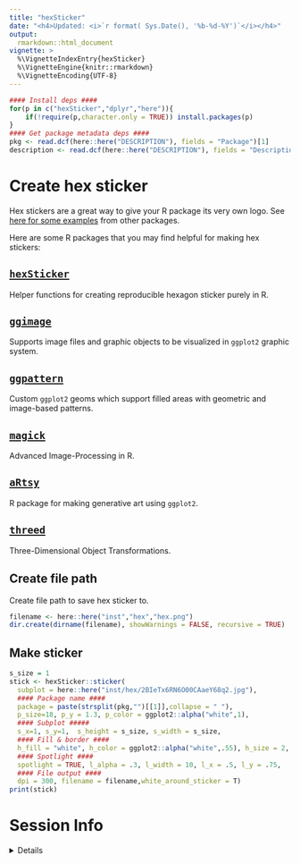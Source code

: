```yaml
---
title: "hexSticker"
date: "<h4>Updated: <i>`r format( Sys.Date(), '%b-%d-%Y')`</i></h4>"
output:
  rmarkdown::html_document
vignette: >
  %\VignetteIndexEntry{hexSticker}
  %\VignetteEngine{knitr::rmarkdown}
  %\VignetteEncoding{UTF-8}
---
```


```r
#### Install deps ####
for(p in c("hexSticker","dplyr","here")){
    if(!require(p,character.only = TRUE)) install.packages(p)     
}
#### Get package metadata deps ####
pkg <- read.dcf(here::here("DESCRIPTION"), fields = "Package")[1]
description <- read.dcf(here::here("DESCRIPTION"), fields = "Description")[1]
```

# Create hex sticker

Hex stickers are a great way to give your R package its very own logo. 
See [here for some examples](http://hexb.in/) from other packages. 

Here are some R packages that you may find helpful for making hex stickers:

## [`hexSticker`](https://github.com/GuangchuangYu/hexSticker)  
Helper functions for creating reproducible hexagon sticker purely in R.

## [`ggimage`](https://github.com/GuangchuangYu/ggimage) 
Supports image files and graphic objects to be visualized in `ggplot2` graphic system.

## [`ggpattern`](https://coolbutuseless.github.io/package/ggpattern/)
Custom `ggplot2` geoms which support filled areas with geometric and image-based patterns.

## [`magick`](https://cran.r-project.org/web/packages/magick/vignettes/intro.html)
Advanced Image-Processing in R.

## [`aRtsy`](https://github.com/koenderks/aRtsy)
R package for making generative art using `ggplot2`.

## [`threed`](https://github.com/coolbutuseless/threed)
Three-Dimensional Object Transformations.

## Create file path

Create file path to save hex sticker to.

```r
filename <- here::here("inst","hex","hex.png")
dir.create(dirname(filename), showWarnings = FALSE, recursive = TRUE)
```

## Make sticker 

```r
s_size = 1
stick <- hexSticker::sticker( 
  subplot = here::here("inst/hex/2BIeTx6RN6O00CAaeY68q2.jpg"),
  #### Package name ####
  package = paste(strsplit(pkg,"")[[1]],collapse = " "), 
  p_size=18, p_y = 1.3, p_color = ggplot2::alpha("white",1),
  #### Subplot #####
  s_x=1, s_y=1,  s_height = s_size, s_width = s_size,
  #### Fill & border ####
  h_fill = "white", h_color = ggplot2::alpha("white",.55), h_size = 2,
  #### Spotlight ####
  spotlight = TRUE, l_alpha = .3, l_width = 10, l_x = .5, l_y = .75,
  #### File output ####
  dpi = 300, filename = filename,white_around_sticker = T)
print(stick)
```

# Session Info 

<details> 

```r
utils::sessionInfo()
```

</details>  
